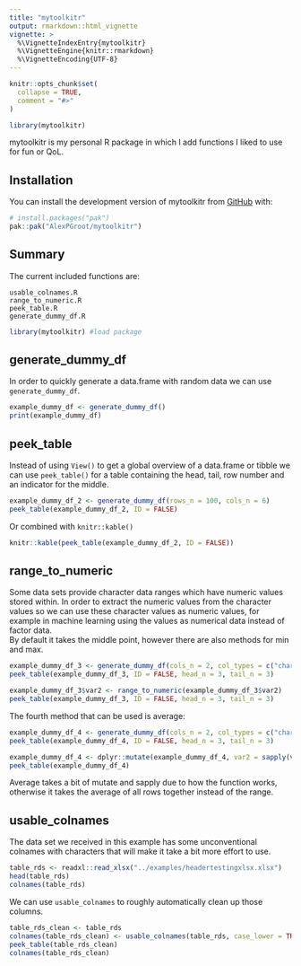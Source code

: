 ```yaml
---
title: "mytoolkitr"
output: rmarkdown::html_vignette
vignette: >
  %\VignetteIndexEntry{mytoolkitr}
  %\VignetteEngine{knitr::rmarkdown}
  %\VignetteEncoding{UTF-8}
---
```


```r
knitr::opts_chunk$set(
  collapse = TRUE,
  comment = "#>"
)
```

```r
library(mytoolkitr)
```

mytoolkitr is my personal R package in which I add functions I liked to use for fun or QoL.

## Installation

You can install the development version of mytoolkitr from [GitHub](https://github.com/) with:

``` r
# install.packages("pak")
pak::pak("AlexPGroot/mytoolkitr")
```
## Summary
The current included functions are:

```
usable_colnames.R
range_to_numeric.R
peek_table.R
generate_dummy_df.R
```

```r
library(mytoolkitr) #load package
```

## generate_dummy_df
In order to quickly generate a data.frame with random data we can use `generate_dummy_df`.
```r
example_dummy_df <- generate_dummy_df()
print(example_dummy_df)
```
## peek_table
Instead of using `View()` to get a global overview of a data.frame or tibble we can use `peek_table()` for a table containing the head, tail, row number and an indicator for the middle.
```r
example_dummy_df_2 <- generate_dummy_df(rows_n = 100, cols_n = 6)
peek_table(example_dummy_df_2, ID = FALSE)
```
Or combined with `knitr::kable()`
```r
knitr::kable(peek_table(example_dummy_df_2, ID = FALSE))
```

## range_to_numeric
Some data sets provide character data ranges which have numeric values stored within. In order to extract the numeric values from the character values so we can use these character values as numeric values, for example in machine learning using the values as numerical data instead of factor data.
<br>
By default it takes the middle point, however there are also methods for min and max.
```r
example_dummy_df_3 <- generate_dummy_df(cols_n = 2, col_types = c("character", "range"))
peek_table(example_dummy_df_3, ID = FALSE, head_n = 3, tail_n = 3)

example_dummy_df_3$var2 <- range_to_numeric(example_dummy_df_3$var2)
peek_table(example_dummy_df_3, ID = FALSE, head_n = 3, tail_n = 3)
```
The fourth method that can be used is average:
```r
example_dummy_df_4 <- generate_dummy_df(cols_n = 2, col_types = c("character", "range"))
peek_table(example_dummy_df_4, ID = FALSE, head_n = 3, tail_n = 3)

example_dummy_df_4 <- dplyr::mutate(example_dummy_df_4, var2 = sapply(var2, range_to_numeric, method = "average"))
peek_table(example_dummy_df_4)
```
Average takes a bit of mutate and sapply due to how the function works, otherwise it takes the average of all rows together instead of the range.

## usable_colnames
The data set we received in this example has some unconventional colnames with characters that will make it take a bit more effort to use.
```r
table_rds <- readxl::read_xlsx("../examples/headertestingxlsx.xlsx")
head(table_rds)
colnames(table_rds)
```
We can use `usable_colnames` to roughly automatically clean up those columns.
```r
table_rds_clean <- table_rds
colnames(table_rds_clean) <- usable_colnames(table_rds, case_lower = TRUE, space_to = "_")
peek_table(table_rds_clean)
colnames(table_rds_clean)
```

